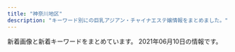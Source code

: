 ```yaml
---
title: "神奈川地区"
description: "キーワード別にの巨乳アジアン・チャイナエステ嬢情報をまとめました。"
---
```


新着画像と新着キーワードをまとめています。
2021年06月10日の情報です。

<DmmAffiliateIns />
<KeywordTable
  shops={
    [
    {
        "url": "http://www.hatsukoi.mensest.com/",
        "station": "JR\u6771\u6238\u585a\u99c5\u6771\u53e3",
        "img_links": [
            "http://www.hatsukoi.mensest.com/files/001.jpg",
            "http://www.hatsukoi.mensest.com/images/icon_tel.png",
            "http://www.hatsukoi.mensest.com/images/icon_top.png",
            "http://www.hatsukoi.mensest.com/common/images/photo02.jpg",
            "http://www.hatsukoi.mensest.com/files/002.jpg",
            "http://www.hatsukoi.mensest.com/files/006.jpg",
            "http://www.hatsukoi.mensest.com/files/005.jpg",
            "http://www.hatsukoi.mensest.com/images/icon_staff.png",
            "http://www.hatsukoi.mensest.com/images/mainImg_sub.jpg",
            "http://www.hatsukoi.mensest.com/images/btn2.png",
            "http://www.hatsukoi.mensest.com/files/004.jpg",
            "http://www.hatsukoi.mensest.com/files/003.jpg",
            "http://www.hatsukoi.mensest.com/images/icon_info.png",
            "http://www.hatsukoi.mensest.com/common/images/photo03.jpg",
            "http://www.hatsukoi.mensest.com/common/images/photo01.jpg"
        ],
        "name": "\u521d\u604b",
        "keywords": {
            "86": 4,
            "87": 16,
            "88": 4,
            "D": 24
        }
    },
    {
        "img_links": [
            "http://es-treat.com/staff/yuri/01.jpg",
            "http://es-treat.com/staff/nana/01mb.jpg",
            "http://es-treat.com/staff/remi/01.jpg",
            "http://es-treat.com/staff/nana/01.jpg",
            "http://es-treat.com/staff/rie/01mb.jpg",
            "http://es-treat.com/pic/topimg1.jpg",
            "http://es-treat.com/staff/yuri/01mb.jpg",
            "http://es-treat.com/pic/head.jpg",
            "http://es-treat.com/img/acs.jpg",
            "http://es-treat.com/staff/remi/01mb.jpg",
            "http://es-treat.com/img/ttl_staff.png",
            "http://es-treat.com/staff/rie/01.jpg",
            "http://es-treat.com/staff/emi/01.jpg",
            "http://es-treat.com/staff/yuyu/01.jpg",
            "http://es-treat.com/staff/yuyu/01mb.jpg",
            "http://es-treat.com/img/tel.jpg",
            "http://es-treat.com/staff/emi/01mb.jpg"
        ],
        "keywords": {
            "C": 13
        },
        "station": "\u5929\u738b\u753a\u99c5\u5357\u53e3",
        "name": "\u990a\u751f\u5802",
        "url": "http://es-treat.com/"
    },
    {
        "url": "http://onlyone-relax.xyz/",
        "img_links": [
            "http://onlyone-relax.xyz/images/top.png",
            "http://onlyone-relax.xyz/images/cg05.jpg",
            "http://onlyone-relax.xyz/images/cg04.jpg",
            "http://onlyone-relax.xyz/images/2.jpg",
            "http://onlyone-relax.xyz/images/cg08.jpg",
            "http://onlyone-relax.xyz/images/cg10.jpg",
            "http://onlyone-relax.xyz/images/4.jpg",
            "http://onlyone-relax.xyz/images/cg06.jpg",
            "http://onlyone-relax.xyz/images/cg03.jpg",
            "http://onlyone-relax.xyz/images/1.jpg",
            "http://onlyone-relax.xyz/images/cg07.jpg",
            "http://onlyone-relax.xyz/images/cg01.jpg",
            "http://onlyone-relax.xyz/images/top2.png",
            "http://onlyone-relax.xyz/images/cg09.jpg",
            "http://onlyone-relax.xyz/images/qr.jpg",
            "http://onlyone-relax.xyz/images/spacer300x450.png",
            "http://onlyone-relax.xyz/images/cg02.jpg"
        ],
        "keywords": {
            "E": 8,
            "C": 8,
            "D": 61,
            "F": 8
        },
        "name": "\u30ad\u30e5\u30fc\u30c8",
        "station": "JR\u5c0f\u7530\u539f\u99c5\u897f\u53e3"
    },
    {
        "name": "yuyu-\u3086\u3046\u3086-",
        "img_links": [
            "http://www.cc-girl.work/images/ta.jpg",
            "http://www.cc-girl.work/images/5.jpg",
            "http://www.cc-girl.work/img/eri1.jpg",
            "http://www.cc-girl.work/img/kaoru1.jpg",
            "http://www.cc-girl.work/images/3.jpg",
            "http://www.cc-girl.work/images/9.jpg",
            "http://www.cc-girl.work/images/line.png",
            "http://www.cc-girl.work/images/rec2.jpg",
            "http://www.cc-girl.work/images/7.jpg",
            "http://www.cc-girl.work/images/head.jpg",
            "http://www.cc-girl.work/images/ac1.jpg",
            "http://www.cc-girl.work/img/yuki1.jpg",
            "http://www.cc-girl.work/img/kumi1.jpg",
            "http://www.cc-girl.work/img/yaya1.jpg",
            "http://www.cc-girl.work/images/news.jpg",
            "http://www.cc-girl.work/images/4.jpg",
            "http://www.cc-girl.work/img/momo1.jpg",
            "http://www.cc-girl.work/images/8.jpg",
            "http://www.cc-girl.work/images/rec1.jpg",
            "http://www.cc-girl.work/images/staff_t.jpg",
            "http://www.cc-girl.work/img/sizuka1.jpg",
            "http://www.cc-girl.work/images/sys1.jpg",
            "http://www.cc-girl.work/images/11.jpg",
            "http://www.cc-girl.work/img/yuri1.jpg",
            "http://www.cc-girl.work/images/sys3.jpg",
            "http://www.cc-girl.work/images/2.jpg",
            "http://www.cc-girl.work/img/mari1.jpg",
            "http://www.cc-girl.work/img/ai1.jpg",
            "http://www.cc-girl.work/images/mobile.jpg",
            "http://www.cc-girl.work/img/miho1.jpg",
            "http://www.cc-girl.work/images/int1.jpg",
            "http://www.cc-girl.work/images/sys2.jpg",
            "http://www.cc-girl.work/images/6.jpg",
            "http://www.cc-girl.work/images/1.jpg",
            "http://www.cc-girl.work/images/interior_t.jpg",
            "http://www.cc-girl.work/images/10.jpg"
        ],
        "url": "http://www.cc-girl.work/",
        "station": "\u4e0a\u5927\u5ca1\u99c5",
        "keywords": {}
    },
    {
        "url": "http://f-kaori.work/",
        "keywords": {},
        "station": "JR\u85e4\u6ca2\u99c5\u5357\u53e3",
        "img_links": [
            "http://f-kaori.work/images/news.png",
            "http://f-kaori.work/images/rec1.png",
            "http://f-kaori.work/img/risa1.jpg",
            "http://f-kaori.work/sp/images/11.jpg",
            "http://f-kaori.work/sp/images/footer.png",
            "http://f-kaori.work/sp/images/topgirl.png",
            "http://f-kaori.work/sp/images/10.jpg",
            "http://f-kaori.work/sp/img/yaya1.jpg",
            "http://f-kaori.work/sp/img/yumi1.jpg",
            "http://f-kaori.work/images/10.jpg",
            "http://f-kaori.work/images/int2.png",
            "http://f-kaori.work/sp/img/risa1.jpg",
            "http://f-kaori.work/sp/images/8.jpg",
            "http://f-kaori.work/sp/menu/top.jpg",
            "http://f-kaori.work/images/int1.png",
            "http://f-kaori.work/sp/images/rec1.png",
            "http://f-kaori.work/img/yumi1.jpg",
            "http://f-kaori.work/images/rec2.jpg",
            "http://f-kaori.work/images/sm.jpg",
            "http://f-kaori.work/sp/menu/interior.jpg",
            "http://f-kaori.work/images/sisu_t.jpg",
            "http://f-kaori.work/sp/images/sisu_t.png",
            "http://f-kaori.work/sp/images/news.png",
            "http://f-kaori.work/images/mobile.jpg",
            "http://f-kaori.work/sp/images/rec2.jpg",
            "http://f-kaori.work/img/yoka1.jpg",
            "http://f-kaori.work/sp/images/interior_t.jpg",
            "http://f-kaori.work/sp/images/staff_t.jpg",
            "http://f-kaori.work/img/sasa1.jpg",
            "http://f-kaori.work/images/sys.png",
            "http://f-kaori.work/sp/images/top.jpg",
            "http://f-kaori.work/sp/images/sys.png",
            "http://f-kaori.work/sp/menu/staff.jpg",
            "http://f-kaori.work/images/6.jpg",
            "http://f-kaori.work/sp/img/emi1.jpg",
            "http://f-kaori.work/sp/images/int2.png",
            "http://f-kaori.work/images/head.jpg",
            "http://f-kaori.work/images/concept.png",
            "http://f-kaori.work/img/emi1.jpg",
            "http://f-kaori.work/sp/images/1.jpg",
            "http://f-kaori.work/sp/images/pc.jpg",
            "http://f-kaori.work/images/line.png",
            "http://f-kaori.work/sp/images/rec3.png",
            "http://f-kaori.work/images/11.jpg",
            "http://f-kaori.work/sp/images/head.jpg",
            "http://f-kaori.work/images/interior_t.jpg",
            "http://f-kaori.work/sp/images/int1.png",
            "http://f-kaori.work/images/8.jpg",
            "http://f-kaori.work/img/yaya1.jpg",
            "http://f-kaori.work/sp/img/yoka1.jpg",
            "http://f-kaori.work/images/9.jpg",
            "http://f-kaori.work/sp/images/7.jpg",
            "http://f-kaori.work/sp/images/tel.jpg",
            "http://f-kaori.work/sp/images/6.jpg",
            "http://f-kaori.work/images/7.jpg",
            "http://f-kaori.work/images/1.jpg",
            "http://f-kaori.work/images/sisu.png",
            "http://f-kaori.work/sp/images/sisu.jpg",
            "http://f-kaori.work/sp/img/sora1.jpg",
            "http://f-kaori.work/images/staff_t.jpg",
            "http://f-kaori.work/sp/images/9.jpg",
            "http://f-kaori.work/img/sora1.jpg",
            "http://f-kaori.work/sp/img/sasa1.jpg",
            "http://f-kaori.work/sp/images/newsb.png"
        ],
        "name": "\u85ab"
    },
    {
        "keywords": {},
        "name": "\u968f\u7e01",
        "station": "JR\u5e73\u585a\u99c5\u5317\u53e3",
        "url": "http://sui-en.work/",
        "img_links": [
            "http://sui-en.work/img/sena1.jpg",
            "http://sui-en.work/images/1.png",
            "http://sui-en.work/img/kaori1.jpg",
            "http://sui-en.work/images/interior_t.png",
            "http://sui-en.work/images/3.png",
            "http://sui-en.work/images/head.jpg",
            "http://sui-en.work/images/tr.jpg",
            "http://sui-en.work/images/sys1.jpg",
            "http://sui-en.work/images/b2.jpg",
            "http://sui-en.work/images/mobile.jpg",
            "http://sui-en.work/images/4.png",
            "http://sui-en.work/images/int1.png",
            "http://sui-en.work/images/2.png",
            "http://sui-en.work/img/hana1.jpg",
            "http://sui-en.work/img/yuki1.jpg",
            "http://sui-en.work/images/sys3.png",
            "http://sui-en.work/images/info.jpg",
            "http://sui-en.work/images/b1.jpg",
            "http://sui-en.work/images/int2.png",
            "http://sui-en.work/images/int3.png",
            "http://sui-en.work/images/news.jpg",
            "http://sui-en.work/images/sys2.jpg",
            "http://sui-en.work/images/ta.jpg",
            "http://sui-en.work/images/staff_t.png"
        ]
    },
    {
        "keywords": {},
        "station": "JR\u5927\u8239\u99c5\u6771\u53e3",
        "img_links": [
            "http://hoguraku.info/staff-1.jpg",
            "http://hoguraku.info/_src/22294026/wechatimg239.jpg",
            "http://hoguraku.info/_src/22294030/wechatimg175.jpg",
            "http://hoguraku.info/_src/22266400/wechatimg94_20191205204136458.jpg",
            "http://hoguraku.info/_src/22294409/img20180513220122069421.png",
            "http://hoguraku.info/_src/22266492/navi2_04.png",
            "http://hoguraku.info/staff-2.jpg",
            "http://hoguraku.info/_src/22294031/wechatimg175.jpg",
            "http://hoguraku.info/_src/22294025/1_20180513213551260.jpg",
            "http://hoguraku.info/_src/22266487/navi_02.png",
            "http://hoguraku.info/_src/22266398/img20180513214352559347.png",
            "http://hoguraku.info/_src/22266485/navi_01.png",
            "http://hoguraku.info/staff-4.jpg",
            "http://hoguraku.info/_src/22294024/1_20180513213551260.jpg",
            "http://hoguraku.info/_src/22266491/navi_04.png",
            "http://hoguraku.info/_src/25168346/staff-2_20180823215120776.jpg",
            "http://hoguraku.info/_src/55131553/img20210408153832112943.png",
            "http://hoguraku.info/_src/22293610/pup.png",
            "http://hoguraku.info/_src/22296687/pup.png",
            "http://hoguraku.info/_src/22266493/navi_05.png",
            "http://hoguraku.info/_src/22266489/navi_03.png",
            "http://hoguraku.info/_src/22266496/navi2_06.png",
            "http://hoguraku.info/_src/22293601/newspinkup.png",
            "http://hoguraku.info/_src/22266495/navi_06.png",
            "http://hoguraku.info/_src/22294028/3_20180513213551306.jpg",
            "http://hoguraku.info/_src/22293865/sign.png",
            "http://hoguraku.info/_src/22296695/pup.png",
            "http://hoguraku.info/_src/22266524/wechatimg96_20191205204603604.jpg",
            "http://hoguraku.info/staff-3.jpg",
            "http://hoguraku.info/_src/37673393/wechatimg98.jpg",
            "http://hoguraku.info/_src/22266490/navi2_03.png",
            "http://hoguraku.info/_src/22293781/sign.png",
            "http://hoguraku.info/_src/22266486/navi2_01.png",
            "http://hoguraku.info/_src/22294029/3_20180513213551306.jpg",
            "http://hoguraku.info/_src/22266494/navi2_05.png",
            "http://hoguraku.info/_src/22293820/wechatimg744.jpg",
            "http://hoguraku.info/_src/22266488/navi2_02.png",
            "http://hoguraku.info/_src/22296697/pup.png",
            "http://hoguraku.info/_src/22294027/wechatimg239.jpg"
        ],
        "name": "\u3055\u304f\u3089",
        "url": "http://hoguraku.info/"
    },
    {
        "url": "http://www.relax-fairyark.info/",
        "name": "Fairy Ark",
        "keywords": {
            "E": 3,
            "D": 5,
            "86": 4,
            "C": 2,
            "85": 1,
            "87": 5
        },
        "img_links": [
            "http://www.relax-fairyark.info/img/sta223.jpg",
            "http://www.relax-fairyark.info/img/vlt.png",
            "http://www.relax-fairyark.info/img/sta267.jpg",
            "http://www.relax-fairyark.info/img/sta220.jpg",
            "http://www.relax-fairyark.info/img/sta150.jpg",
            "http://www.relax-fairyark.info/img/st267.jpg",
            "http://www.relax-fairyark.info/img/st264.jpg",
            "http://www.relax-fairyark.info/img/tel.png",
            "http://www.relax-fairyark.info/img/st223.jpg",
            "http://www.relax-fairyark.info/img/sta268.jpg",
            "http://www.relax-fairyark.info/img/sta255.jpg",
            "http://www.relax-fairyark.info/img/sta260.jpg",
            "http://www.relax-fairyark.info/img/st213.jpg",
            "http://www.relax-fairyark.info/img/st255.jpg",
            "http://www.relax-fairyark.info/img/footbotton.png",
            "http://www.relax-fairyark.info/img/st220.jpg",
            "http://www.relax-fairyark.info/img/st150.jpg",
            "http://www.relax-fairyark.info/img/nos.jpg",
            "http://www.relax-fairyark.info/img/head.jpg",
            "http://www.relax-fairyark.info/img/st268.jpg",
            "http://www.relax-fairyark.info/img/botton.jpg",
            "http://www.relax-fairyark.info/img/sta213.jpg",
            "http://www.relax-fairyark.info/img/st0220.jpg",
            "http://www.relax-fairyark.info/img/st1.jpg",
            "http://www.relax-fairyark.info/img/sta264.jpg",
            "http://www.relax-fairyark.info/img/body2.jpg",
            "http://www.relax-fairyark.info/img/st260.jpg"
        ],
        "station": "JR\u85e4\u6ca2\u99c5\u5357\u53e3"
    },
    {
        "station": "JR\u85e4\u6ca2\u99c5\u5357\u53e3",
        "img_links": [
            "http://es-rei.work/_src/26838157/wechatimg77.jpg",
            "http://es-rei.work/3.jpg",
            "http://es-rei.work/_src/26747300/line3.png",
            "http://es-rei.work/2.jpg",
            "http://es-rei.work/_src/26791115/_igp4263.jpg",
            "http://es-rei.work/_src/26747205/navi2_01.png",
            "http://es-rei.work/4.jpg",
            "http://es-rei.work/_src/26747132/line1.jpg",
            "http://es-rei.work/_src/26838158/wechatimg75.jpg",
            "http://es-rei.work/_src/26747126/base_01.png",
            "http://es-rei.work/_src/26838136/news.jpg",
            "http://es-rei.work/_src/26791051/_dsf9446.jpg",
            "http://es-rei.work/_src/26747301/line3.png",
            "http://es-rei.work/1.jpg",
            "http://es-rei.work/_src/34041597/wechatimg26_20200914183556350.jpg",
            "http://es-rei.work/_src/47863241/05859f21726dfcef9faa9bab12a2595.jpg",
            "http://es-rei.work/_src/26747218/line1.jpg",
            "http://es-rei.work/_src/26824435/cam2.png",
            "http://es-rei.work/_src/26747293/line3.png",
            "http://es-rei.work/_src/26747209/navi2_05.png",
            "http://es-rei.work/_src/47863244/line1.jpg",
            "http://es-rei.work/_src/26747289/wechatimg77.jpg",
            "http://es-rei.work/_src/47863240/line3.png",
            "http://es-rei.work/_src/34041600/line3.png",
            "http://es-rei.work/_src/34041599/line3.png",
            "http://es-rei.work/_src/26747292/wechatimg202.jpg",
            "http://es-rei.work/_src/26747222/line3.png",
            "http://es-rei.work/_src/26824216/b0131b16446464e537eff864d8f041bb.jpg",
            "http://es-rei.work/_src/26747089/51d8ecbee4cc2935f070c539c37ded71.jpg",
            "http://es-rei.work/_src/26790995/wechatimg38_20181018221746252.jpg",
            "http://es-rei.work/_src/26747302/wechatimg204.jpg",
            "http://es-rei.work/_src/26747173/base_03.png",
            "http://es-rei.work/_src/34124118/wechatimg26_20200914183556350.jpg",
            "http://es-rei.work/_src/26747231/line1.jpg",
            "http://es-rei.work/_src/26747187/base_03.png",
            "http://es-rei.work/_src/26747294/line3.png",
            "http://es-rei.work/_src/26747296/line1.jpg",
            "http://es-rei.work/_src/26747288/line3.png",
            "http://es-rei.work/_src/26747287/line3.png",
            "http://es-rei.work/_src/26747225/wechatimg75.jpg",
            "http://es-rei.work/_src/26747141/base_03.png",
            "http://es-rei.work/_src/34041693/line1.jpg",
            "http://es-rei.work/_src/26838155/wechatimg202.jpg",
            "http://es-rei.work/5.jpg",
            "http://es-rei.work/_src/26747158/base_03.png",
            "http://es-rei.work/_src/26747170/base_01.png",
            "http://es-rei.work/_src/47863242/100054276feb8d8cef3ac5199531cfe.jpg",
            "http://es-rei.work/_src/26791053/_dsf9449.jpg",
            "http://es-rei.work/_src/26747114/base_03.png",
            "http://es-rei.work/_src/26747226/line3.png",
            "http://es-rei.work/_src/26747221/wechatimg164_1.jpg",
            "http://es-rei.work/_src/26747201/list_02.png",
            "http://es-rei.work/_src/34041596/05859f21726dfcef9faa9bab12a2595.jpg",
            "http://es-rei.work/_src/26747200/list_01.png",
            "http://es-rei.work/_src/26747206/navi2_02.png",
            "http://es-rei.work/_src/26747207/navi2_03.png",
            "http://es-rei.work/_src/26747153/base_01.png",
            "http://es-rei.work/_src/26747304/line1.jpg",
            "http://es-rei.work/_src/26747093/_igp4295.jpg",
            "http://es-rei.work/_src/26747203/list_04.png",
            "http://es-rei.work/_src/26747210/navi2_06.png",
            "http://es-rei.work/_src/26747204/list_05.png",
            "http://es-rei.work/_src/26838160/line.png",
            "http://es-rei.work/_src/26791049/_dsf9442.jpg",
            "http://es-rei.work/_src/26747185/base_01.png",
            "http://es-rei.work/_src/26747208/navi2_04.png",
            "http://es-rei.work/_src/26747086/base_01.png",
            "http://es-rei.work/_src/26747229/line1.jpg",
            "http://es-rei.work/_src/26747199/sign.png",
            "http://es-rei.work/_src/26747223/line3.png",
            "http://es-rei.work/_src/26838174/line.png",
            "http://es-rei.work/_src/47863108/wechatimg26_20200914183556350.jpg",
            "http://es-rei.work/_src/26838156/wechatimg204.jpg",
            "http://es-rei.work/_src/47863239/line3.png",
            "http://es-rei.work/_src/26747227/line3.png",
            "http://es-rei.work/_src/26747202/list_03.png"
        ],
        "keywords": {
            "86": 4,
            "89": 2,
            "83": 4,
            "85": 2
        },
        "name": "\u9e97",
        "url": "http://es-rei.work/"
    },
    {
        "img_links": [
            "http://es-hanabi.xyz/images/top.jpg",
            "http://es-hanabi.xyz/images/r8.jpg",
            "http://es-hanabi.xyz/images/g1.jpg",
            "http://es-hanabi.xyz/images/mobile.png",
            "http://es-hanabi.xyz/images/g3.jpg",
            "http://es-hanabi.xyz/images/new1.jpg",
            "http://es-hanabi.xyz/images/r5.jpg",
            "http://es-hanabi.xyz/images/g5.jpg",
            "http://es-hanabi.xyz/images/g0.jpg",
            "http://es-hanabi.xyz/images/r1.jpg",
            "http://es-hanabi.xyz/images/zi_staff.png",
            "http://es-hanabi.xyz/images/g2.jpg",
            "http://es-hanabi.xyz/images/r6.jpg",
            "http://es-hanabi.xyz/images/g4.jpg",
            "http://es-hanabi.xyz/images/r2.jpg",
            "http://es-hanabi.xyz/images/r7.jpg"
        ],
        "station": "JR\u5e73\u585a\u99c5\u897f\u53e3",
        "url": "http://es-hanabi.xyz/",
        "keywords": {
            "C": 7
        },
        "name": "\u30cf\u30ca\u30d3"
    },
    {
        "station": "JR\u85e4\u6ca2\u99c5\u5357\u53e3",
        "keywords": {
            "C": 13
        },
        "name": "\u82b1\u306e\u6249",
        "img_links": [
            "http://hana-tobira.xyz/images/tite-i.png",
            "http://hana-tobira.xyz/images/g5.jpg",
            "http://hana-tobira.xyz/images/g6.jpg",
            "http://hana-tobira.xyz/images/g7.jpg",
            "http://hana-tobira.xyz/images/end.png",
            "http://hana-tobira.xyz/images/mobile.jpg",
            "http://hana-tobira.xyz/images/tite-staff.jpg",
            "http://hana-tobira.xyz/images/g2.jpg",
            "http://hana-tobira.xyz/images/tite-link.jpg",
            "http://hana-tobira.xyz/images/pickup_t.jpg",
            "http://hana-tobira.xyz/images/g4.jpg",
            "http://hana-tobira.xyz/images/g.jpg"
        ],
        "url": "http://hana-tobira.xyz/"
    },
    {
        "keywords": {},
        "name": "Honeyroom",
        "img_links": [
            "http://vinntuy.xyz/static/picture/top.png",
            "http://vinntuy.xyz/static/picture/news.png",
            "http://vinntuy.xyz/uploads/210401/1-210401144331M4.jpg",
            "http://vinntuy.xyz/static/picture/room1.jpg",
            "http://vinntuy.xyz/static/picture/room4.jpg",
            "http://vinntuy.xyz/static/picture/mobile.jpg",
            "http://vinntuy.xyz/uploads/210401/1-210401144410258.jpg",
            "http://vinntuy.xyz/static/picture/s_staff.png",
            "http://vinntuy.xyz/static/picture/s1.jpg",
            "http://vinntuy.xyz/static/picture/s3.jpg",
            "http://vinntuy.xyz/static/picture/room3.jpg",
            "http://vinntuy.xyz/uploads/210401/1-2104011443001G.jpg",
            "http://vinntuy.xyz/uploads/210412/1-2104121Q114L2.jpg",
            "http://vinntuy.xyz/static/picture/room2.jpg"
        ],
        "url": "http://vinntuy.xyz/",
        "station": "JR\u85e4\u6ca2\u99c5\u5357\u53e3"
    },
    {
        "img_links": [
            "https://fuwafuwa-girl.jpn.vin/images/m10.jpg",
            "https://fuwafuwa-girl.jpn.vin/images/s_news.png",
            "https://fuwafuwa-girl.jpn.vin/images/m14.jpg",
            "https://fuwafuwa-girl.jpn.vin/images/top.png",
            "https://fuwafuwa-girl.jpn.vin/images/s_link.png",
            "https://fuwafuwa-girl.jpn.vin/images/info.jpg",
            "https://fuwafuwa-girl.jpn.vin/photos/sites/34/2021/02/2021022406110282.jpg",
            "https://fuwafuwa-girl.jpn.vin/images/s_massage.png",
            "https://fuwafuwa-girl.jpn.vin/photos/sites/34/2021/02/2021022406110384.jpg",
            "https://fuwafuwa-girl.jpn.vin/images/m9.jpg",
            "https://fuwafuwa-girl.jpn.vin/images/m12.jpg",
            "https://fuwafuwa-girl.jpn.vin/images/s_pick.png",
            "https://fuwafuwa-girl.jpn.vin/images/m15.jpg",
            "https://fuwafuwa-girl.jpn.vin/images/m7.jpg",
            "https://fuwafuwa-girl.jpn.vin/photos/sites/34/2021/02/2021022406110276.jpg",
            "https://fuwafuwa-girl.jpn.vin/photos/sites/34/2021/02/202102240611046.jpg",
            "https://fuwafuwa-girl.jpn.vin/images/s_staff.png",
            "https://fuwafuwa-girl.jpn.vin/images/m13.jpg",
            "https://fuwafuwa-girl.jpn.vin/images/m11.jpg",
            "https://fuwafuwa-girl.jpn.vin/images/mobile.jpg",
            "https://fuwafuwa-girl.jpn.vin/images/m8.jpg"
        ],
        "name": "\u3075\u308f\u3075\u308f\u5a18",
        "station": "\u4e0a\u5927\u5ca1\u99c5",
        "url": "https://fuwafuwa-girl.jpn.vin/",
        "keywords": {
            "88": 5,
            "85": 5,
            "87": 10,
            "D": 10,
            "E": 10,
            "C": 10
        }
    },
    {
        "keywords": {},
        "name": "\u5eb7\u7f8e\uff5e\u30b3\u30a6\u30df\uff5e",
        "img_links": [
            "http://haruk.work/images/info.png",
            "http://haruk.work/sp/images/3.jpg",
            "http://haruk.work/sp/images/ac2.jpg",
            "http://haruk.work/sp/img/ayumi1.jpg",
            "http://haruk.work/sp/menu/staff.jpg",
            "http://haruk.work/images/rec1.png",
            "http://haruk.work/sp/images/rec2.jpg",
            "http://haruk.work/images/ta.jpg",
            "http://haruk.work/images/staff_t.jpg",
            "http://haruk.work/images/news.png",
            "http://haruk.work/sp/images/int3.jpg",
            "http://haruk.work/images/rec2.jpg",
            "http://haruk.work/sp/images/ac1.jpg",
            "http://haruk.work/sp/images/tel.jpg",
            "http://haruk.work/sp/images/newsb.png",
            "http://haruk.work/sp/menu/top.jpg",
            "http://haruk.work/sp/images/interior_t.jpg",
            "http://haruk.work/images/1.jpg",
            "http://haruk.work/images/tel.jpg",
            "http://haruk.work/img/ayumi1.jpg",
            "http://haruk.work/images/interior_t.jpg",
            "http://haruk.work/sp/images/2.jpg",
            "http://haruk.work/sp/images/int5.jpg",
            "http://haruk.work/sp/images/sys.png",
            "http://haruk.work/sp/images/info.png",
            "http://haruk.work/sp/images/int2.jpg",
            "http://haruk.work/images/2.jpg",
            "http://haruk.work/images/int1.png",
            "http://haruk.work/sp/images/int4.jpg",
            "http://haruk.work/images/head.jpg",
            "http://haruk.work/sp/images/head.jpg",
            "http://haruk.work/sp/images/sms.jpg",
            "http://haruk.work/img/akari1.jpg",
            "http://haruk.work/images/3.jpg",
            "http://haruk.work/images/sys.png",
            "http://haruk.work/sp/img/akari1.jpg",
            "http://haruk.work/sp/images/1.jpg",
            "http://haruk.work/img/yuna1.jpg",
            "http://haruk.work/sp/images/int1.jpg",
            "http://haruk.work/sp/images/footer.png",
            "http://haruk.work/images/sm.jpg",
            "http://haruk.work/sp/images/staff_t.jpg",
            "http://haruk.work/sp/img/yuna1.jpg",
            "http://haruk.work/sp/images/news.jpg",
            "http://haruk.work/sp/images/rec1.png",
            "http://haruk.work/sp/images/info_t.jpg",
            "http://haruk.work/images/int2.png",
            "http://haruk.work/images/line.png"
        ],
        "station": "JR\u5927\u8239\u99c5\u6771\u53e3",
        "url": "http://haruk.work/"
    },
    {
        "img_links": [
            "http://ikoi.esjp.xyz/img/room/photo06.jpg",
            "http://ikoi.esjp.xyz/img/room/photo03.jpg",
            "http://ikoi.esjp.xyz/img/059.png",
            "http://ikoi.esjp.xyz/i/img/photo02.jpg",
            "http://ikoi.esjp.xyz/i/img/photo01.jpg",
            "http://ikoi.esjp.xyz/i/img/photo03.jpg",
            "http://ikoi.esjp.xyz/girl/3.jpg",
            "http://ikoi.esjp.xyz/girl/4.jpg",
            "http://ikoi.esjp.xyz/img/rec_top.png",
            "http://ikoi.esjp.xyz/img/pro_girl_line.jpg",
            "http://ikoi.esjp.xyz/img/top_pickback.png",
            "http://ikoi.esjp.xyz/img/sub_staff.jpg",
            "http://ikoi.esjp.xyz/i/img/photo06.jpg",
            "http://ikoi.esjp.xyz/img/room/photo05.jpg",
            "http://ikoi.esjp.xyz/girl/1.jpg",
            "http://ikoi.esjp.xyz/i/img/photo05.jpg",
            "http://ikoi.esjp.xyz/img/room/photo02.jpg",
            "http://ikoi.esjp.xyz/img/room/photo04.jpg",
            "http://ikoi.esjp.xyz/girl/5.jpg",
            "http://ikoi.esjp.xyz/girl/6.jpg",
            "http://ikoi.esjp.xyz/img/lr_02.jpg",
            "http://ikoi.esjp.xyz/girl/2.jpg",
            "http://ikoi.esjp.xyz/img/capinfo.jpg",
            "http://ikoi.esjp.xyz/img/qr.jpg",
            "http://ikoi.esjp.xyz/img/room/photo01.jpg",
            "http://ikoi.esjp.xyz/img/lr_01.jpg",
            "http://ikoi.esjp.xyz/i/img/photo04.jpg"
        ],
        "name": "\u61a9",
        "station": "\u8ffd\u6d5c\u99c5",
        "keywords": {},
        "url": "http://ikoi.esjp.xyz/"
    },
    {
        "url": "http://lavender-est.xyz/",
        "name": "\u30e9\u30d9\u30f3\u30c0\u30fc",
        "img_links": [
            "http://lavender-est.xyz/girl/10_1.jpg",
            "http://lavender-est.xyz/girl/10_2.jpg",
            "http://lavender-est.xyz/girl/4_1.jpg",
            "http://lavender-est.xyz/girl/5_1.jpg",
            "http://lavender-est.xyz/girl/5_2.jpg",
            "http://lavender-est.xyz/images/mobile.png",
            "http://lavender-est.xyz/girl/7_1.jpg",
            "http://lavender-est.xyz/girl/4.jpg",
            "http://lavender-est.xyz/girl/3.jpg",
            "http://lavender-est.xyz/images/top01.jpg",
            "http://lavender-est.xyz/girl/15_1.jpg",
            "http://lavender-est.xyz/girl/14.jpg",
            "http://lavender-est.xyz/girl/9.jpg",
            "http://lavender-est.xyz/girl/5.jpg",
            "http://lavender-est.xyz/girl/11_1.jpg",
            "http://lavender-est.xyz/girl/7.jpg",
            "http://lavender-est.xyz/images/room/r4.jpg",
            "http://lavender-est.xyz/girl/15.jpg",
            "http://lavender-est.xyz/girl/11.jpg",
            "http://lavender-est.xyz/girl/14_2.jpg",
            "http://lavender-est.xyz/images/room/r2.jpg",
            "http://lavender-est.xyz/girl/9_2.jpg",
            "http://lavender-est.xyz/girl/2.jpg",
            "http://lavender-est.xyz/images/room/r3.jpg",
            "http://lavender-est.xyz/images/lr_02.jpg",
            "http://lavender-est.xyz/girl/11_2.jpg",
            "http://lavender-est.xyz/girl/10.jpg",
            "http://lavender-est.xyz/girl/14_1.jpg",
            "http://lavender-est.xyz/girl/2_1.jpg",
            "http://lavender-est.xyz/girl/9_1.jpg",
            "http://lavender-est.xyz/images/bar_staff.jpg",
            "http://lavender-est.xyz/images/twitter.jpg",
            "http://lavender-est.xyz/girl/6.jpg",
            "http://lavender-est.xyz/girl/6_1.jpg",
            "http://lavender-est.xyz/i/girl/4.jpg",
            "http://lavender-est.xyz/images/room/r1.jpg",
            "http://lavender-est.xyz/images/pro_girl_line.jpg",
            "http://lavender-est.xyz/girl/5_3.jpg",
            "http://lavender-est.xyz/girl/1.jpg",
            "http://lavender-est.xyz/girl/3_1.jpg",
            "http://lavender-est.xyz/images/tel.png",
            "http://lavender-est.xyz/girl/7_2.jpg"
        ],
        "station": "JR\u85e4\u6ca2\u99c5\u5357\u53e3",
        "keywords": {}
    },
    {
        "name": "\u3075\u3088\u3046",
        "station": "JR\u5e73\u585a\u99c5\u5317\u53e3",
        "img_links": [
            "http://www.huyo.work/images/interior_t.jpg",
            "http://www.huyo.work/img/sora1.jpg",
            "http://www.huyo.work/images/int1.jpg",
            "http://www.huyo.work/images/1.jpg",
            "http://www.huyo.work/img/ayumi1.jpg",
            "http://www.huyo.work/images/8.jpg",
            "http://www.huyo.work/img/mayu1.jpg",
            "http://www.huyo.work/images/news.jpg",
            "http://www.huyo.work/images/mobile.jpg",
            "http://www.huyo.work/images/staff_t.jpg",
            "http://www.huyo.work/images/7.jpg",
            "http://www.huyo.work/images/4.jpg",
            "http://www.huyo.work/img/mimi1.jpg",
            "http://www.huyo.work/images/sys1.jpg",
            "http://www.huyo.work/images/2.jpg",
            "http://www.huyo.work/images/5.jpg",
            "http://www.huyo.work/img/hana1.jpg",
            "http://www.huyo.work/img/riri1.jpg",
            "http://www.huyo.work/images/head.jpg",
            "http://www.huyo.work/images/int2.jpg",
            "http://www.huyo.work/img/nana1.jpg",
            "http://www.huyo.work/images/info.jpg",
            "http://www.huyo.work/images/sys2.jpg",
            "http://www.huyo.work/images/line.png",
            "http://www.huyo.work/images/3.jpg"
        ],
        "url": "http://www.huyo.work/",
        "keywords": {}
    },
    {
        "img_links": [
            "http://o-jp.com/tsubaki/images/t_discount.jpg",
            "http://o-jp.com/tsubaki/images/t_mobile.jpg",
            "http://o-jp.com/tsubaki/images/photo01.jpg",
            "http://o-jp.com/tsubaki/images/photo04.jpg",
            "http://o-jp.com/tsubaki/images/photo02.jpg",
            "http://o-jp.com/tsubaki/images/photo03.jpg",
            "http://o-jp.com/tsubaki/images/mimi1.jpg",
            "http://o-jp.com/tsubaki/images/index_enter.jpg"
        ],
        "keywords": {
            "C": 6
        },
        "url": "http://o-jp.com/tsubaki/",
        "name": "\u693f",
        "station": "JR\u5e73\u585a\u99c5\u897f\u53e3"
    },
    {
        "name": "\u83ef\u84ee",
        "url": "http://karen.ies.fun/",
        "img_links": [],
        "station": "JR\u8305\u30f6\u5d0e\u99c5\u5317\u53e3",
        "keywords": {}
    },
    {
        "station": "\u6e58\u5357\u53f0\u99c5\u897f\u53e3",
        "name": "\u6e05\u6c34\u6e7e",
        "img_links": [
            "http://vinerty.xyz/uploads/180620/1-1P62010193X63.jpg",
            "http://vinerty.xyz/uploads/210414/1-210414154313312.jpg",
            "http://vinerty.xyz/uploads/180620/1-1P62010154K00.png",
            "http://vinerty.xyz/templets/default/picture/head.jpg",
            "http://vinerty.xyz/uploads/210414/1-21041415424K61.jpg",
            "http://vinerty.xyz/uploads/210414/1-210414154346291.png",
            "http://vinerty.xyz/templets/default/picture/news.jpg",
            "http://vinerty.xyz/uploads/210414/1-2104141542145O.jpg",
            "http://vinerty.xyz/templets/default/picture/rec1.png",
            "http://vinerty.xyz/templets/default/picture/interior_t.jpg",
            "http://vinerty.xyz/templets/default/picture/staff_t.jpg",
            "http://vinerty.xyz/uploads/210414/1-21041416305D18.jpg",
            "http://vinerty.xyz/uploads/210424/1-210424092F2349.jpg"
        ],
        "keywords": {},
        "url": "http://vinerty.xyz/"
    },
    {
        "img_links": [
            "http://www.hamabei.com/images/buttona_07.jpg",
            "http://www.hamabei.com/images/buttona_06.jpg",
            "http://www.hamabei.com/images/miki1.jpg",
            "http://www.hamabei.com/images/qr.jpg",
            "http://www.hamabei.com/images/nana1.jpg",
            "http://www.hamabei.com/images/buttona_05.jpg",
            "http://www.hamabei.com/images/giral012.jpg",
            "http://www.hamabei.com/images/giral014.jpg",
            "http://www.hamabei.com/images/buttona_03.jpg",
            "http://www.hamabei.com/images/giral015.jpg",
            "http://www.hamabei.com/images/kaori1.jpg",
            "http://www.hamabei.com/images/buttona_04.jpg",
            "http://www.hamabei.com/images/giral007.jpg",
            "http://www.hamabei.com/images/giral009.jpg",
            "http://www.hamabei.com/images/buttona_08.jpg",
            "http://www.hamabei.com/images/yuka1.jpg"
        ],
        "name": "\u6d5c\u8fba\u306e\u604b",
        "station": "JR\u8305\u30f6\u5d0e\u99c5\u5357\u53e3",
        "url": "http://www.hamabei.com/",
        "keywords": {}
    },
    {
        "keywords": {
            "C": 9
        },
        "img_links": [
            "http://airi-est.xyz/images/room1.jpg",
            "http://airi-est.xyz/images/tel.png",
            "http://airi-est.xyz/girl/1.jpg",
            "http://airi-est.xyz/images/sub_pickup.png",
            "http://airi-est.xyz/images/info.jpg",
            "http://airi-est.xyz/images/return.png",
            "http://airi-est.xyz/images/sub_news.png",
            "http://airi-est.xyz/images/icon_call.png",
            "http://airi-est.xyz/images/room2.jpg",
            "http://airi-est.xyz/images/room3.jpg",
            "http://airi-est.xyz/images/qr.jpg",
            "http://airi-est.xyz/images/clear_line.png",
            "http://airi-est.xyz/images/sub_staff.png",
            "http://airi-est.xyz/images/rec-top.jpg",
            "http://airi-est.xyz/images/room4.jpg",
            "http://airi-est.xyz/girl/3.jpg"
        ],
        "name": "\u591c\u6765\u9999",
        "url": "http://airi-est.xyz/",
        "station": "JR\u5c0f\u7530\u539f\u99c5\u6771\u53e3"
    },
    {
        "url": "http://treat-rlx.com/",
        "station": "\u5584\u884c\u99c5\u6771\u53e3",
        "name": "\u798f\u7e01",
        "keywords": {
            "C": 11
        },
        "img_links": [
            "http://treat-rlx.com/staff/aya/01mb.jpg",
            "http://treat-rlx.com/staff/aya/01.jpg",
            "http://treat-rlx.com/img/att.png",
            "http://treat-rlx.com/img/ttl_mobile.png",
            "http://treat-rlx.com/pic/topimg1.png",
            "http://treat-rlx.com/pic/topimg2.png",
            "http://treat-rlx.com/staff/mika/01mb.jpg",
            "http://treat-rlx.com/img/ttl_rec.png",
            "http://treat-rlx.com/i/files/homeimg.jpg",
            "http://treat-rlx.com/pic/topimg4.png",
            "http://treat-rlx.com/pic/topimg3.png",
            "http://treat-rlx.com/pic/head.jpg",
            "http://treat-rlx.com/staff/mika/01.jpg",
            "http://treat-rlx.com/img/ttl_staff.jpg",
            "http://treat-rlx.com/pic/topimg5.png"
        ]
    },
    {
        "img_links": [
            "http://www.sh-riraku77.site/plus/images/room1.jpg",
            "http://www.sh-riraku77.site/uploads/210608/1-21060Q30J02X.jpg",
            "http://www.sh-riraku77.site/picture/i_therapist.png",
            "http://www.sh-riraku77.site/picture/top22.png",
            "http://www.sh-riraku77.site/picture/photo3.png",
            "http://www.sh-riraku77.site/picture/s_staff.png",
            "http://www.sh-riraku77.site/picture/end.png",
            "http://www.sh-riraku77.site/picture/top23.png",
            "http://www.sh-riraku77.site/plus/images/room3.jpg",
            "http://www.sh-riraku77.site/plus/images/room4.jpg",
            "http://www.sh-riraku77.site/plus/images/room2.jpg",
            "http://www.sh-riraku77.site/uploads/210325/1-210325133926495.jpg",
            "http://www.sh-riraku77.site/picture/s_new.png"
        ],
        "station": "JR\u65b0\u6749\u7530\u99c5\u897f\u53e3",
        "keywords": {},
        "url": "http://www.sh-riraku77.site/",
        "name": "\u82b1\u306e\u604b"
    },
    {
        "name": "\u30c6\u30a3\u30a2\u30e9",
        "url": "http://es-tiara.jpest.net/",
        "keywords": {},
        "station": "JR\u85e4\u6ca2\u99c5\u5357\u53e3",
        "img_links": [
            "http://es-tiara.jpest.net/uploads//sites/29/2021/05/g3.jpg",
            "http://es-tiara.jpest.net/uploads//sites/29/2020/11/liushu.png",
            "http://es-tiara.jpest.net/uploads//sites/29/2021/05/g1.jpg",
            "http://es-tiara.jpest.net/uploads//sites/29/2020/11/top-1.png",
            "http://es-tiara.jpest.net/uploads//sites/29/elementor/thumbs/g3-p6y6s5t17tg0kcmmp7qxqlulr3l1ctxeo6k0dqs9mg.jpg",
            "http://es-tiara.jpest.net/uploads//sites/29/elementor/thumbs/g1-p6y6ogby9cdarq0icm1wwjj5eduwzt7ittx28ga660.jpg",
            "http://es-tiara.jpest.net/uploads//sites/29/elementor/thumbs/g2-p6y6me2p9fjnaj0de7ydxk9qgy0x3q0q7mdpblc9tk.jpg",
            "http://es-tiara.jpest.net/uploads//sites/29/elementor/thumbs/g4-p6y6qq3wrxh8tspq33egfgw92wnulh8652oaziwx4o.jpg",
            "http://es-tiara.jpest.net/uploads//sites/29/2021/05/g4.jpg",
            "http://es-tiara.jpest.net/uploads//sites/29/2020/11/new_03.jpg",
            "http://es-tiara.jpest.net/uploads//sites/29/2021/05/g2.jpg",
            "http://es-tiara.jpest.net/uploads//sites/29/2020/11/new_01.jpg"
        ]
    },
    {
        "station": "\u6e58\u5357\u53f0\u99c5\u897f\u53e3",
        "img_links": [
            "http://izumi.ests.jp/photos/sites/54/2020/07/2020070605483923.jpg",
            "http://izumi.ests.jp/images/room4.jpg",
            "http://izumi.ests.jp/photos/sites/54/2019/10/2019100205593058.jpg",
            "http://izumi.ests.jp/photos/sites/54/2019/10/2019100205592997.jpg",
            "http://izumi.ests.jp/images/top.jpg",
            "http://izumi.ests.jp/photos/sites/54/2020/05/2020051209400132.jpg",
            "http://izumi.ests.jp/images/service1.jpg",
            "http://izumi.ests.jp/images/mobile.jpg",
            "http://izumi.ests.jp/images/info2.jpg",
            "http://izumi.ests.jp/photos/sites/54/2020/12/2020121307073529.jpg",
            "http://izumi.ests.jp/images/s3.jpg",
            "http://izumi.ests.jp/images/service2.jpg",
            "http://izumi.ests.jp/photos/sites/54/2021/05/2021052103244595.jpg",
            "http://izumi.ests.jp/images/info.jpg",
            "http://izumi.ests.jp/images/room1.jpg",
            "http://izumi.ests.jp/images/room3.jpg",
            "http://izumi.ests.jp/photos/sites/54/2020/09/2020092004565418.jpg",
            "http://izumi.ests.jp/images/room2.jpg",
            "http://izumi.ests.jp/images/s_news.jpg",
            "http://izumi.ests.jp/images/service4.jpg",
            "http://izumi.ests.jp/images/service3.jpg",
            "http://izumi.ests.jp/images/s1.jpg"
        ],
        "name": "\u6e58\u5357\u604b",
        "keywords": {
            "C": 8,
            "86": 8,
            "D": 40,
            "85": 40,
            "E": 8,
            "87": 8
        },
        "url": "http://izumi.ests.jp/"
    },
    {
        "station": "JR\u5927\u8239\u99c5\u6771\u53e3",
        "img_links": [
            "http://yu-raku.info/images/pic-interior.png",
            "http://yu-raku.info/staff/s-yuko1.jpg",
            "http://yu-raku.info/staff/s-miki1.jpg",
            "http://yu-raku.info/images/sm-cam30min.png",
            "http://yu-raku.info/sp/images/bar-cover.png",
            "http://yu-raku.info/staff/s-sayuri1.jpg",
            "http://yu-raku.info/staff/s-niri1.jpg",
            "http://yu-raku.info/images/bar-interior.png",
            "http://yu-raku.info/images/cam30min.png",
            "http://yu-raku.info/images/c-therapist0.png",
            "http://yu-raku.info/images/bar-cam.png",
            "http://yu-raku.info/images/fotter.jpg",
            "http://yu-raku.info/images/bar-therapist.png",
            "http://yu-raku.info/staff/s-emi4.jpg",
            "http://yu-raku.info/sp/images/bar-cam.png",
            "http://yu-raku.info/staff/s-kana1.jpg",
            "http://yu-raku.info/staff/s-emi5.jpg",
            "http://yu-raku.info/sp/images/b-tel.png",
            "http://yu-raku.info/images/c-top0.png",
            "http://yu-raku.info/images/b-interior.jpg",
            "http://yu-raku.info/images/bar-info.png",
            "http://yu-raku.info/images/bar-cover.png",
            "http://yu-raku.info/staff/s-emi3.jpg",
            "http://yu-raku.info/staff/s-nana1.jpg"
        ],
        "url": "http://yu-raku.info/",
        "name": "\u60a0\u697d",
        "keywords": {}
    },
    {
        "station": "JR\u5e73\u585a\u99c5\u5317\u53e3",
        "keywords": {},
        "url": "http://hiratsuka-est.com/",
        "img_links": [
            "http://hiratsuka-est.com/images/right.jpg",
            "http://hiratsuka-est.com/images/r6.jpg",
            "http://hiratsuka-est.com/images/g1.jpg",
            "http://hiratsuka-est.com/images/r3.jpg",
            "http://hiratsuka-est.com/images/tel.jpg",
            "http://hiratsuka-est.com/images/g4.jpg",
            "http://hiratsuka-est.com/images/mi.jpg",
            "http://hiratsuka-est.com/images/r8.jpg",
            "http://hiratsuka-est.com/images/rr1.jpg",
            "http://hiratsuka-est.com/images/banna2.jpg",
            "http://hiratsuka-est.com/images/banna1.jpg",
            "http://hiratsuka-est.com/images/new1.jpg",
            "http://hiratsuka-est.com/images/rina.jpg",
            "http://hiratsuka-est.com/images/top.jpg",
            "http://hiratsuka-est.com/images/g3.jpg",
            "http://hiratsuka-est.com/images/r7.jpg",
            "http://hiratsuka-est.com/images/r1.jpg",
            "http://hiratsuka-est.com/images/chc.jpg",
            "http://hiratsuka-est.com/images/r9.jpg",
            "http://hiratsuka-est.com/images/tiao2.jpg",
            "http://hiratsuka-est.com/images/g0.jpg",
            "http://hiratsuka-est.com/images/zi-staff.png",
            "http://hiratsuka-est.com/images/r4.jpg",
            "http://hiratsuka-est.com/images/g2.jpg",
            "http://hiratsuka-est.com/images/zi-link.png",
            "http://hiratsuka-est.com/images/zi-faq.png",
            "http://hiratsuka-est.com/images/banna.jpg",
            "http://hiratsuka-est.com/images/ll1.jpg",
            "http://hiratsuka-est.com/images/r5.jpg",
            "http://hiratsuka-est.com/images/left.jpg"
        ],
        "name": "\u3055\u308f\u3084\u304b"
    },
    {
        "keywords": {},
        "station": "JR\u85e4\u6ca2\u99c5\u5317\u53e3",
        "url": "http://en.este88.com/",
        "name": "\u7e01",
        "img_links": [
            "http://en.este88.com/gals/kasumi1.jpg",
            "http://en.este88.com/i/images/info_07.jpg",
            "http://en.este88.com/i/images/info_12.jpg",
            "http://en.este88.com/images/info.png",
            "http://en.este88.com/gals/koko1.jpg",
            "http://en.este88.com/gals/emi1.jpg",
            "http://en.este88.com/i/images/info_09.jpg",
            "http://en.este88.com/gals/arisa1.jpg",
            "http://en.este88.com/gals/anna1.jpg",
            "http://en.este88.com/gals/saya1.jpg",
            "http://en.este88.com/gals/rena1.jpg",
            "http://en.este88.com/gals/mika1.jpg",
            "http://en.este88.com/i/images/info_15.jpg"
        ]
    },
    {
        "keywords": {
            "87": 1,
            "86": 1,
            "D": 2,
            "85": 1
        },
        "name": "\u30c0\u30df\u30a2\u30fc",
        "img_links": [
            "https://es-happy.com/staffPhoto/b20210522133148.jpg",
            "https://es-happy.com/images/returnBtn.jpg",
            "https://es-happy.com/staffPhoto/b20210522133223.jpg",
            "https://es-happy.com/images/store/02.jpg",
            "https://es-happy.com/staffPhoto/b20210522133207.jpg",
            "https://es-happy.com/staffPhoto/s20210522133223.jpg",
            "https://es-happy.com/images/store/03.jpg",
            "https://es-happy.com/staffPhoto/s20210522133207.jpg",
            "https://es-happy.com/images/store/04.jpg",
            "https://es-happy.com/staffPhoto/s20210522133148.jpg",
            "https://es-happy.com/images/mobile.jpg",
            "https://es-happy.com/images/store/01.jpg",
            "https://es-happy.com/staffPhoto/s20210522133230.jpg"
        ],
        "url": "https://es-happy.com/",
        "station": "JR\u6771\u6238\u585a\u99c5\u6771\u53e3"
    },
    {
        "img_links": [
            "http://pretty-esthe.com/images/news.png",
            "http://pretty-esthe.com/images/cg02.jpg",
            "http://pretty-esthe.com/images/cg05.jpg",
            "http://pretty-esthe.com/images/r4.jpg",
            "http://pretty-esthe.com/images/r2.jpg",
            "http://pretty-esthe.com/images/evetop.png",
            "http://pretty-esthe.com/images/top.png",
            "http://pretty-esthe.com/images/r3.jpg",
            "http://pretty-esthe.com/images/cg09.jpg",
            "http://pretty-esthe.com/images/cg03.jpg",
            "http://pretty-esthe.com/images/cg07.jpg",
            "http://pretty-esthe.com/images/r1.jpg",
            "http://pretty-esthe.com/images/cg01.jpg",
            "http://pretty-esthe.com/images/staff_s.png"
        ],
        "name": "\u840c\u3048",
        "keywords": {
            "D": 15,
            "86": 18,
            "E": 3
        },
        "station": "JR\u6238\u585a\u99c5\u6771\u53e3",
        "url": "http://pretty-esthe.com/"
    },
    {
        "url": "http://www.bestlove.iesjp.com/",
        "station": "JR\u5e73\u585a\u99c5\u5317\u53e3",
        "img_links": [
            "http://www.bestlove.iesjp.com/images/atomosky.jpg",
            "http://www.bestlove.iesjp.com/files/004.jpg",
            "http://www.bestlove.iesjp.com/files/002-03.jpg",
            "http://www.bestlove.iesjp.com/files/005-03.jpg",
            "http://www.bestlove.iesjp.com/files/008.jpg",
            "http://www.bestlove.iesjp.com/images/mobile.jpg",
            "http://www.bestlove.iesjp.com/files/008-03.jpg",
            "http://www.bestlove.iesjp.com/files/001-02.jpg",
            "http://www.bestlove.iesjp.com/files/007-03.jpg",
            "http://www.bestlove.iesjp.com/files/006.jpg",
            "http://www.bestlove.iesjp.com/images/r3.jpg",
            "http://www.bestlove.iesjp.com/files/001.jpg",
            "http://www.bestlove.iesjp.com/files/004-02.jpg",
            "http://www.bestlove.iesjp.com/files/006-02.jpg",
            "http://www.bestlove.iesjp.com/files/005.jpg",
            "http://www.bestlove.iesjp.com/files/008-02.jpg",
            "http://www.bestlove.iesjp.com/images/line.png",
            "http://www.bestlove.iesjp.com/files/003.jpg",
            "http://www.bestlove.iesjp.com/photo_news/upimg/5129560a1cb3fa4f74_0.jpg",
            "http://www.bestlove.iesjp.com/files/002-02.jpg",
            "http://www.bestlove.iesjp.com/files/001-03.jpg",
            "http://www.bestlove.iesjp.com/files/004-03.jpg",
            "http://www.bestlove.iesjp.com/files/007-02.jpg",
            "http://www.bestlove.iesjp.com/files/006-03.jpg",
            "http://www.bestlove.iesjp.com/files/002.jpg",
            "http://www.bestlove.iesjp.com/files/007.jpg",
            "http://www.bestlove.iesjp.com/files/003-03.jpg",
            "http://www.bestlove.iesjp.com/files/005-02.jpg",
            "http://www.bestlove.iesjp.com/files/003-02.jpg"
        ],
        "name": "Best Love \uff5e\u30d9\u30b9\u30c8\u30e9\u30d6\uff5e",
        "keywords": {
            "87": 12,
            "C": 32,
            "83": 16,
            "D": 8
        }
    },
    {
        "url": "http://yacho.est-u.com/",
        "station": "JR\u85e4\u6ca2\u99c5\u5357\u53e3",
        "keywords": {},
        "img_links": [
            "http://yacho.est-u.com/images/index_04.jpg",
            "http://yacho.est-u.com/images/index_10.jpg",
            "http://yacho.est-u.com/images/index_03.jpg",
            "http://yacho.est-u.com/images/k2.jpg",
            "http://yacho.est-u.com/images/index_07.jpg",
            "http://yacho.est-u.com/images/index_05.jpg",
            "http://yacho.est-u.com/images/index_15.jpg",
            "http://yacho.est-u.com/images/index_06.jpg",
            "http://yacho.est-u.com/images/1.jpg",
            "http://yacho.est-u.com/images/4.jpg",
            "http://yacho.est-u.com/images/index_14.jpg",
            "http://yacho.est-u.com/images/index_01.jpg",
            "http://yacho.est-u.com/images/k1.jpg",
            "http://yacho.est-u.com/images/3.jpg",
            "http://yacho.est-u.com/images/6.jpg",
            "http://yacho.est-u.com/images/index_12.jpg",
            "http://yacho.est-u.com/images/2.jpg",
            "http://yacho.est-u.com/images/staff_01.jpg",
            "http://yacho.est-u.com/images/5.jpg",
            "http://yacho.est-u.com/images/index_17.jpg",
            "http://yacho.est-u.com/images/index_02.jpg",
            "http://yacho.est-u.com/images/staff_03.jpg"
        ],
        "name": "\u591c\u8776"
    },
    {
        "name": "\u30df\u30fc\u30c8\u30e6\u30fc",
        "url": "http://meetyou.me-es.com/",
        "img_links": [
            "http://meetyou.me-es.com/images/info_tit.jpg",
            "http://meetyou.me-es.com/girl/06.jpg",
            "http://meetyou.me-es.com/images/info_10.jpg",
            "http://meetyou.me-es.com/images/staff_10.jpg",
            "http://meetyou.me-es.com/images/r02.jpg",
            "http://meetyou.me-es.com/girl/015.jpg",
            "http://meetyou.me-es.com/girl/013.jpg",
            "http://meetyou.me-es.com/images/index_17.jpg",
            "http://meetyou.me-es.com/girl/00.jpg",
            "http://meetyou.me-es.com/images/rec_10.jpg",
            "http://meetyou.me-es.com/girl/02.jpg",
            "http://meetyou.me-es.com/girl/08.jpg",
            "http://meetyou.me-es.com/images/sub_13.jpg",
            "http://meetyou.me-es.com/images/index_10.jpg",
            "http://meetyou.me-es.com/girl/09.jpg",
            "http://meetyou.me-es.com/images/index_07.jpg",
            "http://meetyou.me-es.com/images/index_06.jpg",
            "http://meetyou.me-es.com/images/index_08.jpg",
            "http://meetyou.me-es.com/images/index_15.jpg",
            "http://meetyou.me-es.com/girl/017.jpg",
            "http://meetyou.me-es.com/images/rec.jpg",
            "http://meetyou.me-es.com/girl/07.jpg",
            "http://meetyou.me-es.com/images/index_09.jpg",
            "http://meetyou.me-es.com/girl/018.jpg",
            "http://meetyou.me-es.com/images/index_02.jpg",
            "http://meetyou.me-es.com/images/r03.jpg",
            "http://meetyou.me-es.com/girl/03.jpg",
            "http://meetyou.me-es.com/images/index_13.jpg",
            "http://meetyou.me-es.com/images/r04.jpg",
            "http://meetyou.me-es.com/images/index_04.jpg",
            "http://meetyou.me-es.com/images/index_03.jpg",
            "http://meetyou.me-es.com/images/index_01.jpg",
            "http://meetyou.me-es.com/images/index_05.jpg",
            "http://meetyou.me-es.com/images/r01.jpg"
        ],
        "keywords": {
            "C": 9,
            "D": 1
        },
        "station": "\u9577\u5f8c\u99c5\u6771\u53e3"
    },
    {
        "station": "JR\u6238\u585a\u99c5",
        "img_links": [
            "http://www.sugoi.esturl.com/files/001.jpg",
            "http://www.sugoi.esturl.com/images/maining.jpg",
            "http://www.sugoi.esturl.com/files/003.jpg",
            "http://www.sugoi.esturl.com/photo_news/upimg/5092060b9e64abf34d_0.jpg",
            "http://www.sugoi.esturl.com/files/008.jpg",
            "http://www.sugoi.esturl.com/files/005.jpg",
            "http://www.sugoi.esturl.com/photo_news/upimg/70951608b5e693bbf5_0.jpg",
            "http://www.sugoi.esturl.com/images/top.jpg",
            "http://www.sugoi.esturl.com/files/007.jpg",
            "http://www.sugoi.esturl.com/images/sp_top.jpg",
            "http://www.sugoi.esturl.com/images/sp_tit_new.png",
            "http://www.sugoi.esturl.com/images/img_tel.png",
            "http://www.sugoi.esturl.com/files/006.jpg",
            "http://www.sugoi.esturl.com/images/sp_tit_therapist.png",
            "http://www.sugoi.esturl.com/images/tit_new.png",
            "http://www.sugoi.esturl.com/photo_news/upimg/75643607cd8483a10c_0.jpg",
            "http://www.sugoi.esturl.com/files/002.jpg",
            "http://www.sugoi.esturl.com/photo_news/upimg/9825560a1fc08bf3dd_0.jpg",
            "http://www.sugoi.esturl.com/images/tit_therapist.png",
            "http://www.sugoi.esturl.com/files/004.jpg"
        ],
        "url": "http://www.sugoi.esturl.com/",
        "name": "\u3059\u3054\u3044\u7652\u3057",
        "keywords": {
            "C": 12,
            "86": 12,
            "D": 36,
            "87": 36
        }
    },
    {
        "station": "\u8305\u30f6\u5d0e\u99c5\u5357\u53e3",
        "img_links": [
            "http://tenshinokoi.es-come.net/girls/misaki1.jpg",
            "http://tenshinokoi.es-come.net/img/yuyu1.jpg",
            "http://tenshinokoi.es-come.net/images/shishubar.png",
            "http://tenshinokoi.es-come.net/girls/yuki1.jpg",
            "http://tenshinokoi.es-come.net/girls/sumire1.jpg",
            "http://tenshinokoi.es-come.net/i/80/yuna1.jpg",
            "http://tenshinokoi.es-come.net/images/therapistbar.png",
            "http://tenshinokoi.es-come.net/i/120/yuyu1.jpg",
            "http://tenshinokoi.es-come.net/girls/kana1.jpg",
            "http://tenshinokoi.es-come.net/i/120/yuna1.jpg",
            "http://tenshinokoi.es-come.net/i/80/sumire1.jpg",
            "http://tenshinokoi.es-come.net/images/share/sp-kp2.png",
            "http://tenshinokoi.es-come.net/girls/yuyu1.jpg",
            "http://tenshinokoi.es-come.net/images/share/pickup.png",
            "http://tenshinokoi.es-come.net/i/80/yuyu1.jpg",
            "http://tenshinokoi.es-come.net/img/header02.jpg",
            "http://tenshinokoi.es-come.net/img/header00.jpg",
            "http://tenshinokoi.es-come.net/images/share/tel.png",
            "http://tenshinokoi.es-come.net/images/info1.jpg",
            "http://tenshinokoi.es-come.net/girls/yurika1.jpg",
            "http://tenshinokoi.es-come.net/girls/risa1.jpg",
            "http://tenshinokoi.es-come.net/images/info2.jpg",
            "http://tenshinokoi.es-come.net/girls/hiromi1.jpg",
            "http://tenshinokoi.es-come.net/img/header01.jpg",
            "http://tenshinokoi.es-come.net/i/120/risa1.jpg",
            "http://tenshinokoi.es-come.net/girls/riri1.jpg",
            "http://tenshinokoi.es-come.net/images/infobar.png",
            "http://tenshinokoi.es-come.net/i/120/sumire1.jpg",
            "http://tenshinokoi.es-come.net/i/80/risa1.jpg",
            "http://tenshinokoi.es-come.net/img/risa1.jpg",
            "http://tenshinokoi.es-come.net/img/sumire1.jpg",
            "http://tenshinokoi.es-come.net/images/qr.jpg"
        ],
        "keywords": {},
        "name": "\u5929\u4f7f\u306e\u604b",
        "url": "http://tenshinokoi.es-come.net/"
    },
    {
        "url": "http://yushinen.info/",
        "img_links": [
            "http://yushinen.info/images/g5.jpg",
            "http://yushinen.info/images/room3.jpg",
            "http://yushinen.info/images/g7.jpg",
            "http://yushinen.info/images/nei-03.png",
            "http://yushinen.info/images/room2.jpg",
            "http://yushinen.info/images/info.png",
            "http://yushinen.info/images/g3.jpg",
            "http://yushinen.info/images/g2.jpg",
            "http://yushinen.info/images/flw.png",
            "http://yushinen.info/images/room1.jpg",
            "http://yushinen.info/images/g0.jpg",
            "http://yushinen.info/images/room4.jpg",
            "http://yushinen.info/images/g6.jpg",
            "http://yushinen.info/images/g1.jpg",
            "http://yushinen.info/images/top.jpg",
            "http://yushinen.info/images/room5.jpg",
            "http://yushinen.info/images/mobile.png",
            "http://yushinen.info/images/g4.jpg",
            "http://yushinen.info/images/room6.jpg"
        ],
        "name": "\u7652\u5fc3\u5712",
        "keywords": {},
        "station": "JR\u85e4\u6ca2\u99c5\u5357\u53e3"
    },
    {
        "img_links": [
            "http://esthe-massage.pw/img/fla.jpg",
            "http://esthe-massage.pw/img/m20.jpg",
            "http://esthe-massage.pw/img/noo.png",
            "http://esthe-massage.pw/img/m3.jpg",
            "http://esthe-massage.pw/img/cg02.jpg",
            "http://esthe-massage.pw/img/no.png",
            "http://esthe-massage.pw/img/top.jpg",
            "http://esthe-massage.pw/img/cg01.jpg",
            "http://esthe-massage.pw/img/m30.jpg",
            "http://esthe-massage.pw/img/m60.jpg",
            "http://esthe-massage.pw/img/m1.jpg",
            "http://esthe-massage.pw/img/stan.png",
            "http://esthe-massage.pw/img/cg05.jpg",
            "http://esthe-massage.pw/img/m5.jpg",
            "http://esthe-massage.pw/img/m2.jpg",
            "http://esthe-massage.pw/img/m10.jpg",
            "http://esthe-massage.pw/img/cg04.jpg",
            "http://esthe-massage.pw/img/m6.jpg",
            "http://esthe-massage.pw/img/cg03.jpg",
            "http://esthe-massage.pw/img/m4.jpg"
        ],
        "station": "JR\u5e73\u585a\u99c5",
        "keywords": {
            "85": 1,
            "D": 3,
            "E": 2,
            "87": 1,
            "86": 3
        },
        "url": "http://esthe-massage.pw/",
        "name": "\u6843\u9999"
    },
    {
        "name": "\u5922\u306e\u8776\u3005",
        "station": "\u4e0a\u6c38\u8c37\u99c5",
        "keywords": {
            "D": 15,
            "E": 3,
            "85": 3,
            "86": 15
        },
        "img_links": [
            "http://tiffany1818.biz/images/cg07.jpg",
            "http://tiffany1818.biz/images/top.png",
            "http://tiffany1818.biz/images/cg06.jpg",
            "http://tiffany1818.biz/images/cg03.jpg",
            "http://tiffany1818.biz/images/cg05.jpg",
            "http://tiffany1818.biz/images/news.png",
            "http://tiffany1818.biz/images/cg01.jpg",
            "http://tiffany1818.biz/images/evetop.png",
            "http://tiffany1818.biz/images/staff_s.png",
            "http://tiffany1818.biz/images/cg02.jpg"
        ],
        "url": "http://tiffany1818.biz/"
    },
    {
        "keywords": {},
        "img_links": [
            "http://megumi-est.xyz/images/newsbg.png",
            "http://megumi-est.xyz/images/roomimg/img1.png",
            "http://megumi-est.xyz/images/roomimg/img4.png",
            "http://megumi-est.xyz/images/mobile_bg.png",
            "http://megumi-est.xyz/images/roomimg/img2.png",
            "http://megumi-est.xyz/images/pickup_line.png",
            "http://megumi-est.xyz/images/topbg.jpg",
            "http://megumi-est.xyz/girl/4.jpg",
            "http://megumi-est.xyz/girl/2.jpg",
            "http://megumi-est.xyz/images/staff_bg.png",
            "http://megumi-est.xyz/girl/5.jpg",
            "http://megumi-est.xyz/girl/1.jpg",
            "http://megumi-est.xyz/girl/8.jpg",
            "http://megumi-est.xyz/images/roomimg/img3.png"
        ],
        "station": "JR\u85e4\u6ca2\u99c5\u5357\u53e3",
        "url": "http://megumi-est.xyz/",
        "name": "\u6075"
    },
    {
        "station": "JR\u85e4\u6ca2\u99c5\u5357\u53e3",
        "name": "\u30a2\u30eb\u30b9",
        "url": "https://174018370.wixsite.com/mysite-5/",
        "keywords": {
            "84": 4,
            "\u30bb\u30af\u30b7\u30fc": 5,
            "F": 1,
            "87": 5
        },
        "img_links": [
            "https://static.wixstatic.com/media/fa16f5_c5eb62e882bb4223841ed94f9c0e4c94~mv2.jpg",
            "https://static.wixstatic.com/media/fa16f5_10bb2bee15cc4bae8e5cb63703e45c70~mv2.jpg",
            "https://static.wixstatic.com/media/fa16f5_86eb1c796f8c4331b4c38b69cda1b743~mv2.jpg"
        ]
    },
    {
        "station": "\u9db4\u5dfb\u6e29\u6cc9\u99c5\u5317\u53e3",
        "keywords": {},
        "url": "http://oil.abnavi.info/",
        "img_links": [],
        "name": "\u30a2\u30ed\u30a8"
    },
    {
        "name": "Candy",
        "url": "http://candy.relaxjp.com/",
        "img_links": [
            "http://candy.relaxjp.com/css/staff/staff003-a.png",
            "http://candy.relaxjp.com/css/staff/staff003.png",
            "http://candy.relaxjp.com/css/staff/staff001-a.png",
            "http://candy.relaxjp.com/css/top000001.png",
            "http://candy.relaxjp.com/css/staff/staff004-a.png",
            "http://candy.relaxjp.com/images/slider1/003.jpg",
            "http://candy.relaxjp.com/css/osusume25.jpg",
            "http://candy.relaxjp.com/css/nav/nav-001.png",
            "http://candy.relaxjp.com/css/nav/nav-006.png",
            "http://candy.relaxjp.com/images/slider1/001.jpg",
            "http://candy.relaxjp.com/css/staff/staff002-a.png",
            "http://candy.relaxjp.com/css/staff/staff006.png",
            "http://candy.relaxjp.com/css/staff/staff007.png",
            "http://candy.relaxjp.com/css/tel.png",
            "http://candy.relaxjp.com/css/staff/staff006-a.png",
            "http://candy.relaxjp.com/css/staff/staff007-a.png",
            "http://candy.relaxjp.com/css/nav/nav-004.png",
            "http://candy.relaxjp.com/css/staff/staff004.png",
            "http://candy.relaxjp.com/css/nav/nav-002.png",
            "http://candy.relaxjp.com/css/staff/staff002.png",
            "http://candy.relaxjp.com/css/nav/nav-005.png",
            "http://candy.relaxjp.com/css/nav/nav-003.png",
            "http://candy.relaxjp.com/css/staff/staff005-a.png",
            "http://candy.relaxjp.com/css/staff/staff005.png",
            "http://candy.relaxjp.com/css/staff/staff0001.png"
        ],
        "station": "JR\u6771\u6238\u585a\u99c5\u6771\u53e3",
        "keywords": {
            "90": 1,
            "C": 2,
            "85": 1,
            "D": 4,
            "88": 1,
            "89": 2,
            "87": 1
        }
    },
    {
        "name": "\u5143\u6c17\u3082\u308a\u3082\u308a",
        "station": "\u79e6\u91ce\u99c5\u5317\u53e3",
        "img_links": [
            "http://genkimorimori.ies.bz/photos/sites/68/2021/04/2021042706555628.jpg",
            "http://genkimorimori.ies.bz/images/info2.jpg",
            "http://genkimorimori.ies.bz/photos/sites/68/2021/01/2021011903470168.jpg",
            "http://genkimorimori.ies.bz/photos/sites/68/2020/12/2020120502191455.jpg",
            "http://genkimorimori.ies.bz/photos/sites/68/2020/11/2020110308572993.jpg",
            "http://genkimorimori.ies.bz/photos/sites/68/2021/05/2021052907065867.jpg",
            "http://genkimorimori.ies.bz/images/dairy1.jpg",
            "http://genkimorimori.ies.bz/images/staff_bj3.jpg",
            "http://genkimorimori.ies.bz/photos/sites/68/2020/11/2020110308582485.jpg",
            "http://genkimorimori.ies.bz/photos/sites/68/2020/11/2020112402100578.jpg",
            "http://genkimorimori.ies.bz/photos/sites/68/2020/12/2020120703525262.jpg",
            "http://genkimorimori.ies.bz/images/1.jpg",
            "http://genkimorimori.ies.bz/images/mobile.jpg",
            "http://genkimorimori.ies.bz/photos/sites/68/2020/12/2020121003212539.jpg",
            "http://genkimorimori.ies.bz/images/s_staff.jpg",
            "http://genkimorimori.ies.bz/photos/sites/68/2020/11/2020112402100696.jpg",
            "http://genkimorimori.ies.bz/photos/sites/68/2021/04/2021040109162539.jpg",
            "http://genkimorimori.ies.bz/images/news1.jpg",
            "http://genkimorimori.ies.bz/photos/sites/68/2020/11/2020110308572868.jpg",
            "http://genkimorimori.ies.bz/photos/sites/68/2021/03/2021031903185869.jpg",
            "http://genkimorimori.ies.bz/photos/sites/68/2020/12/202012150154361.jpg",
            "http://genkimorimori.ies.bz/images/top.jpg",
            "http://genkimorimori.ies.bz/images/2.jpg",
            "http://genkimorimori.ies.bz/images/info.jpg",
            "http://genkimorimori.ies.bz/images/pick.jpg",
            "http://genkimorimori.ies.bz/photos/sites/68/2021/05/2021052907080294.jpg",
            "http://genkimorimori.ies.bz/photos/sites/68/2020/11/2020110308572890.jpg"
        ],
        "keywords": {},
        "url": "http://genkimorimori.ies.bz/"
    },
    {
        "name": "\u8ffd\u6d5c\u30de\u30c3\u30b5\u30fc\u30b8",
        "url": "http://oppama.iest.info/",
        "station": "\u8ffd\u6d5c\u99c5",
        "img_links": [
            "http://oppama.iest.info/images/mobile.png",
            "http://oppama.iest.info/images/l1.jpg",
            "http://oppama.iest.info/images/room6.jpg",
            "http://oppama.iest.info/images/room2.jpg",
            "http://oppama.iest.info/photos/sites/10/2018/05/2018053009323372.jpg",
            "http://oppama.iest.info/images/top.jpg",
            "http://oppama.iest.info/images/room1.jpg",
            "http://cdn.dino-es.com/images/logo/150x40DinoEs.png",
            "http://cdn.dino-es.com/images/allpics/KL77e92f55838704c7de0a1eb6ca2a81a0/4ec1d6974658a8b101911755e5d05691.jpg",
            "http://oppama.iest.info/images/room4.jpg",
            "http://oppama.iest.info/photos/sites/10/2018/07/2018073109281695.jpg",
            "http://oppama.iest.info/photos/sites/10/2018/07/2018073109281759.jpg",
            "http://oppama.iest.info/photos/sites/10/2018/05/2018053009323210.jpg",
            "http://oppama.iest.info/photos/sites/10/2018/05/2018053009323272.jpg",
            "http://oppama.iest.info/images/room5.jpg",
            "http://cdn.dino-es.com/images/line.jpg",
            "http://oppama.iest.info/images/s_pick.png",
            "http://oppama.iest.info/images/s_staff.jpg",
            "http://oppama.iest.info/images/room3.jpg",
            "http://oppama.iest.info/images/bj3.jpg",
            "http://oppama.iest.info/images/s_news2.png",
            "http://oppama.iest.info/images/s_news.png",
            "http://oppama.iest.info/photos/sites/10/2018/07/2018073109281781.jpg",
            "http://oppama.iest.info/photos/sites/10/2018/05/2018053009323253.jpg"
        ],
        "keywords": {
            "87": 2,
            "86": 5,
            "D": 7,
            "C": 1,
            "85": 1
        }
    }
]
}
/>
<DmmAffiliateScript />
